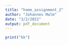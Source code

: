 ```yaml
---
title: "home_assignment_2"
author: "Johannes Malm"
date: "3/2/2022"
output: pdf_document
---
```


```r
print("kk")
```

